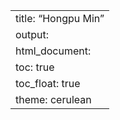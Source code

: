 ---
title: "Hongpu Min"
output:
  html_document:
    toc: true
    toc_float: true
    theme: cerulean
---